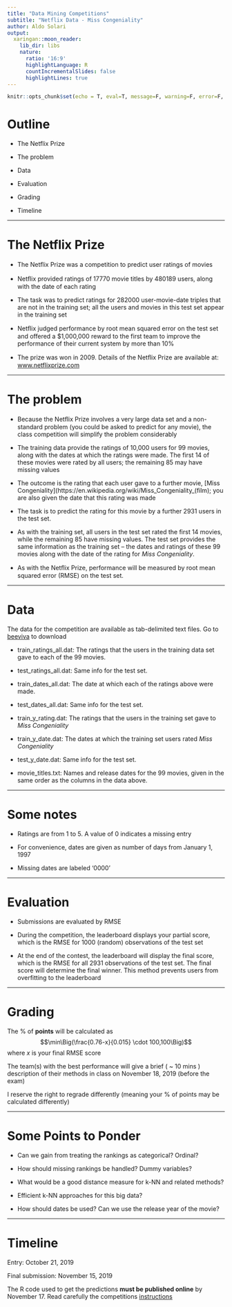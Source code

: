 ```yaml
---
title: "Data Mining Competitions"
subtitle: "Netflix Data - Miss Congeniality"
author: Aldo Solari
output:
  xaringan::moon_reader:
    lib_dir: libs
    nature:
      ratio: '16:9'
      highlightLanguage: R
      countIncrementalSlides: false
      highlightLines: true   
---
```


```r
knitr::opts_chunk$set(echo = T, eval=T, message=F, warning=F, error=F, comment=NA, cache=F)
```

# Outline

* The Netflix Prize

* The problem

* Data

* Evaluation

* Grading

* Timeline


---

# The Netflix Prize

* The Netﬂix Prize was a competition to predict user ratings of movies

* Netﬂix provided ratings of 17770 movie titles by 480189 users, along with the date of each rating

* The task was to predict ratings for 282000 user-movie-date triples that are not in the training set; all the users and movies in this test set appear in the training set

* Netﬂix judged performance by root mean squared error on the test set and offered a $1,000,000 reward to the first team to improve the performance of their current system by more than 10%

* The prize was won in 2009. Details of the Netﬂix Prize are available at: [www.netflixprize.com](www.netflixprize.com)

---

# The problem

* Because the Netﬂix Prize involves a very large data set and a non-standard problem (you could be asked to predict for any movie), the class competition will simplify the problem considerably

* The training data provide the ratings of 10,000 users for 99 movies, along with the dates at which the ratings were made. 
The first 14 of these movies were rated by all users; the remaining 85 may have missing values

* The outcome is the rating that each user gave to a further movie, [Miss Congeniality](https://en.wikipedia.org/wiki/Miss_Congeniality_(film); you are also given the date that this rating was made

* The task is to predict the rating for this movie by a further 2931 users in the test set.

* As with the training set, all users in the test set rated the first 14 movies, while the remaining 85 have missing values. The test set provides the same information as the training set – the dates and ratings of these 99 movies along with the date of the rating for *Miss Congeniality*.

* As with the Netﬂix Prize, performance will be measured by root mean squared error (RMSE) on the test set.

---

# Data

The data for the competition are available as tab-delimited text files. Go to [beeviva](http://www.bee-viva.com/) to download

* train_ratings_all.dat: The ratings that the users in the training data set gave to each of the 99 movies.

* test_ratings_all.dat: Same info for the test set.

* train_dates_all.dat: The date at which each of the ratings above were made.

* test_dates_all.dat: Same info for the test set.

* train_y_rating.dat: The ratings that the users in the training set gave to *Miss Congeniality*

* train_y_date.dat: The dates at which the training set users rated *Miss Congeniality*

* test_y_date.dat: Same info for the test set.

* movie_titles.txt: Names and release dates for the 99 movies, given in the same order as the columns in the data above.

---

# Some notes

* Ratings are from 1 to 5. A value of 0 indicates a missing entry

* For convenience, dates are given as number of days from January 1, 1997

* Missing dates are labeled '0000’

---

# Evaluation

* Submissions are evaluated by RMSE

* During the competition, the leaderboard displays your partial score, which is the RMSE for 1000 (random) observations of the test set

* At the end of the contest, the leaderboard will display the final score, which is the RMSE for all 2931 observations of the test set. The final score will determine the final winner. This method prevents users from overfitting to the leaderboard


---

# Grading

The % of __points__ will be calculated as
$$\min\Big(\frac{0.76-x}{0.015} \cdot 100,100\Big)$$
where $x$ is your final RMSE score

The team(s) with the best performance will give a brief ( ~ 10 mins ) description of their methods in class on November 18, 2019 (before the exam)


I reserve the right to regrade differently (meaning your % of points may be calculated differently)

---

# Some Points to Ponder

* Can we gain from treating the rankings as categorical? Ordinal?

* How should missing rankings be handled? Dummy variables?

* What would be a good distance measure for k-NN and related methods?

* Efficient k-NN approaches for this big data?

* How should dates be used? Can we use the release year of the movie?

---

# Timeline

Entry: October 21, 2019

Final submission:  November 15, 2019

The R code used to get the predictions __must be published online__ by November 17. Read carefully the competitions [instructions](docs/competitions/Crules.html)


